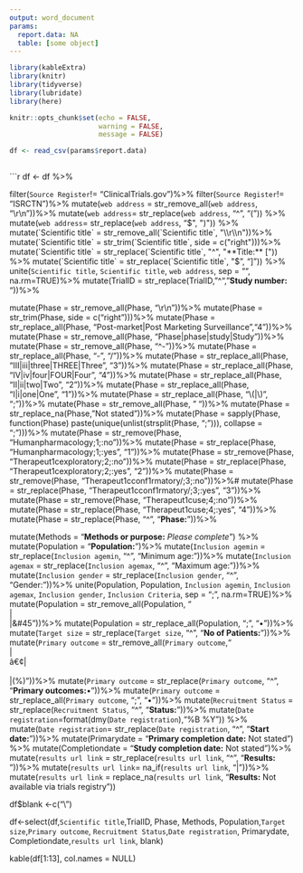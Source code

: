 ---
output: word_document
params:
  report.data: NA
  table: [some object]
---

```{r setup, echo=FALSE, message=FALSE, warning=FALSE}

 
library(kableExtra)
library(knitr)
library(tidyverse)
library(lubridate)
library(here)

knitr::opts_chunk$set(echo = FALSE,
                      warning = FALSE,
                      message = FALSE)

```

```{r loaddata}

df <- read_csv(params$report.data)
 
```

```{r formatdf}

df <- df %>%

  filter(`Source Register`!= "ClinicalTrials.gov")%>%
  filter(`Source Register`!= "ISRCTN")%>%
  mutate(`web address` = str_remove_all(`web address`, "\\r\\n"))%>%
  mutate(`web address`= str_replace(`web address`, "^", "(")) %>%
  mutate(`web address`= str_replace(`web address`, "$", ")")) %>%
  mutate(`Scientific title` = str_remove_all(`Scientific title`, "\\r\\n"))%>%
  mutate(`Scientific title` = str_trim(`Scientific title`, side = c("right")))%>%
  mutate(`Scientific title` = str_replace(`Scientific title`, "^", "**Title:** [")) %>%
  mutate(`Scientific title` = str_replace(`Scientific title`, "$", "]")) %>%
  unite(`Scientific title`, `Scientific title`, `web address`, sep = "", na.rm=TRUE)%>%
  mutate(TrialID = str_replace(TrialID, "^", "**Study number:** "))%>% 
  
  mutate(Phase = str_remove_all(Phase, "\\r\\n"))%>%
  mutate(Phase = str_trim(Phase, side = c("right")))%>%
  mutate(Phase = str_replace_all(Phase, "Post-market|Post Marketing Surveillance","4"))%>%
  mutate(Phase = str_remove_all(Phase, "Phase|phase|study|Study"))%>%
  mutate(Phase = str_remove_all(Phase, "^-"))%>%
  mutate(Phase = str_replace_all(Phase, "-", "/"))%>%
  mutate(Phase = str_replace_all(Phase, "III|iii|three|THREE|Three", "3"))%>%
  mutate(Phase = str_replace_all(Phase, "IV|iv|four|FOUR|Four", "4"))%>%
  mutate(Phase = str_replace_all(Phase, "II|ii|two|Two", "2"))%>%
  mutate(Phase = str_replace_all(Phase, "I|i|one|One", "1"))%>%
  mutate(Phase = str_replace_all(Phase, "\\(|\\)", ";"))%>%
  mutate(Phase = str_remove_all(Phase, " "))%>%
  mutate(Phase = str_replace_na(Phase, "Not stated"))%>%
  mutate(Phase = sapply(Phase, function(Phase) paste(unique(unlist(strsplit(Phase, ";"))), collapse = ";")))%>%
  mutate(Phase = str_remove(Phase, "Humanpharmacology;1;:no"))%>%
  mutate(Phase = str_replace(Phase, "Humanpharmacology;1;:yes", "1"))%>%
  mutate(Phase = str_remove(Phase, "Therapeut1cexploratory;2;:no"))%>%
  mutate(Phase = str_replace(Phase, "Therapeut1cexploratory;2;:yes", "2"))%>%
  mutate(Phase = str_remove(Phase, "Therapeut1cconf1rmatory/;3;:no"))%>%#
  mutate(Phase = str_replace(Phase, "Therapeut1cconf1rmatory/;3;:yes", "3"))%>%
  mutate(Phase = str_remove(Phase, "Therapeut1cuse;4;:no"))%>%
  mutate(Phase = str_replace(Phase, "Therapeut1cuse;4;:yes", "4"))%>%
  mutate(Phase = str_replace(Phase, "^", "**Phase:** "))%>%
  
  mutate(Methods = "**Methods or purpose:** _Please complete_") %>%
  mutate(Population = "**Population:** ")%>%
  mutate(`Inclusion agemin` = str_replace(`Inclusion agemin`, "^", "Minimum age: "))%>%
  mutate(`Inclusion agemax` = str_replace(`Inclusion agemax`, "^", "Maximum age: "))%>%
  mutate(`Inclusion gender` = str_replace(`Inclusion gender`, "^", "Gender: "))%>%
  unite(Population, Population, `Inclusion agemin`, `Inclusion agemax`, `Inclusion gender`, `Inclusion Criteria`, sep = "; ", na.rm=TRUE)%>%
  mutate(Population = str_remove_all(Population, "<br>|<br/ >|&#45"))%>%
  mutate(Population = str_replace_all(Population, ";", "\n\n• "))%>%
  mutate(`Target size` = str_replace(`Target size`, "^", "**No of Patients:** "))%>%
  mutate(`Primary outcome` = str_remove_all(`Primary outcome`,"<br>|<br>â€¢|<br/ ><br>|(&#37;)"))%>%
  mutate(`Primary outcome` = str_replace(`Primary outcome`, "^", "**Primary outcomes:**\n\n • "))%>%
  mutate(`Primary outcome` = str_replace_all(`Primary outcome`, ";", "\n\n• "))%>%
  mutate(`Recruitment Status` = str_replace(`Recruitment Status`, "^", "**Status:** "))%>%
  mutate(`Date registration`=format(dmy(`Date registration`),"%B %Y")) %>%
  mutate(`Date registration`= str_replace(`Date registration`, "^", "**Start date:** "))%>%
  mutate(Primarydate = "**Primary completion date:** Not stated") %>%
  mutate(Completiondate = "**Study completion date:** Not stated")%>%
  mutate(`results url link` = str_replace(`results url link`, "^", "**Results: **"))%>%
  mutate(`results url link`= na_if(`results url link`, "| "))%>%
  mutate(`results url link` = replace_na(`results url link`, "**Results:** Not available via trials registry"))
  

  df$blank <-c("\\")  

  
df<-select(df,`Scientific title`,TrialID, Phase, Methods, Population,`Target size`,`Primary outcome`, `Recruitment Status`,`Date registration`, Primarydate, Completiondate,`results url link`, blank)  
           

kable(df[1:13], col.names = NULL) 